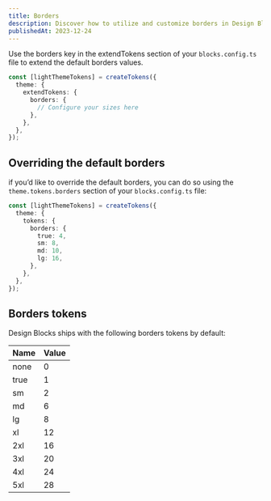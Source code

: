 ```yaml
---
title: Borders
description: Discover how to utilize and customize borders in Design Blocks to enhance the layout and visual rhythm of your project.
publishedAt: 2023-12-24
---
```


Use the borders key in the extendTokens section of your `blocks.config.ts` file to extend the default borders values.

```ts
const [lightThemeTokens] = createTokens({
  theme: {
    extendTokens: {
      borders: {
        // Configure your sizes here
      },
    },
  },
});
```

## Overriding the default borders

if you’d like to override the default borders, you can do so using the `theme.tokens.borders` section of your `blocks.config.ts` file:

```ts
const [lightThemeTokens] = createTokens({
  theme: {
    tokens: {
      borders: {
        true: 4,
        sm: 8,
        md: 10,
        lg: 16,
      },
    },
  },
});
```

## Borders tokens

Design Blocks ships with the following borders tokens by default:

| Name | Value |
| ---- | ----- |
| none | 0     |
| true | 1     |
| sm   | 2     |
| md   | 6     |
| lg   | 8     |
| xl   | 12    |
| 2xl  | 16    |
| 3xl  | 20    |
| 4xl  | 24    |
| 5xl  | 28    |
